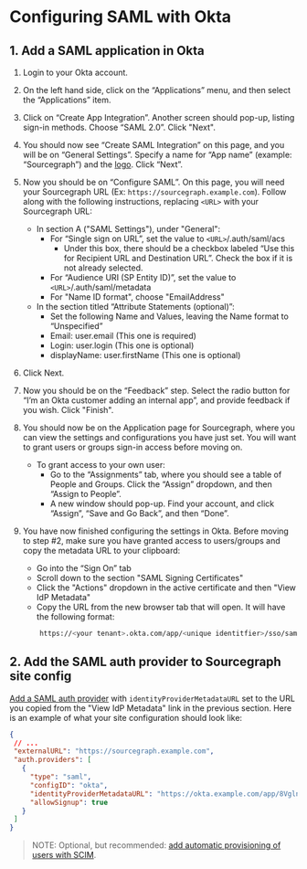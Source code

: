 # Configuring SAML with Okta

## 1. Add a SAML application in Okta

1. Login to your Okta account.
2. On the left hand side, click on the “Applications” menu, and then select the “Applications” item.
3. Click on “Create App Integration”. Another screen should pop-up, listing sign-in methods. Choose “SAML 2.0”. Click "Next".
4. You should now see “Create SAML Integration” on this page, and you will be on “General Settings”. Specify a name for “App name” (example: “Sourcegraph”) and the [logo](https://sourcegraphstatic.com/sourcegraph-logo-asterisk-color-1024px.png). Click “Next”.
5. Now you should be on “Configure SAML”. On this page, you will need your Sourcegraph URL (Ex: `https://sourcegraph.example.com`). Follow along with the following instructions, replacing `<URL>` with your Sourcegraph URL:
    - In section A ("SAML Settings"), under "General":
      - For “Single sign on URL”, set the value to `<URL>`/.auth/saml/acs
        - Under this box, there should be a checkbox labeled “Use this for Recipient URL and Destination URL”. Check the box if it is not already selected.
      - For “Audience URI (SP Entity ID)”, set the value to `<URL>`/.auth/saml/metadata
      - For "Name ID format", choose "EmailAddress"
    - In the section titled “Attribute Statements (optional)”:
      - Set the following Name and Values, leaving the Name format to “Unspecified”
      - Email: user.email (This one is required)
      - Login: user.login (This one is optional)
      - displayName: user.firstName (This one is optional)
6. Click Next.
7. Now you should be on the “Feedback” step. Select the radio button for “I’m an Okta customer adding an internal app”, and provide feedback if you wish. Click "Finish".
8. You should now be on the Application page for Sourcegraph, where you can view the settings and configurations you have just set. You will want to grant users or groups sign-in access before moving on.
    - To grant access to your own user:
      - Go to the “Assignments” tab, where you should see a table of People and Groups. Click the “Assign” dropdown, and then “Assign to People”.
      - A new window should pop-up. Find your account, and click “Assign”, “Save and Go Back”, and then “Done”.
9. You have now finished configuring the settings in Okta. Before moving to step #2, make sure you have granted access to users/groups and copy the metadata URL to your clipboard:
   - Go into the “Sign On” tab
   - Scroll down to the section "SAML Signing Certificates"
   - Click the "Actions" dropdown in the active certificate and then "View IdP Metadata"
   - Copy the URL from the new browser tab that will open. It will have the following format:

   ```sh
       https://<your tenant>.okta.com/app/<unique identitfier>/sso/saml/metadata
   ```

## 2. Add the SAML auth provider to Sourcegraph site config

[Add a SAML auth provider](/admin/auth/saml/#add-a-saml-provider) with `identityProviderMetadataURL` set to the URL you copied from the "View IdP Metadata" link in the previous section. Here is an example of what your site configuration should look like:

```json
{
 // ...
 "externalURL": "https://sourcegraph.example.com",
 "auth.providers": [
   {
     "type": "saml",
     "configID": "okta",
     "identityProviderMetadataURL": "https://okta.example.com/app/8VglnckX0yyhdkp0bk00/sso/saml/metadata",
     "allowSignup": true
   }
 ]
}
```

> NOTE: Optional, but recommended: [add automatic provisioning of users with SCIM](/admin/scim).
